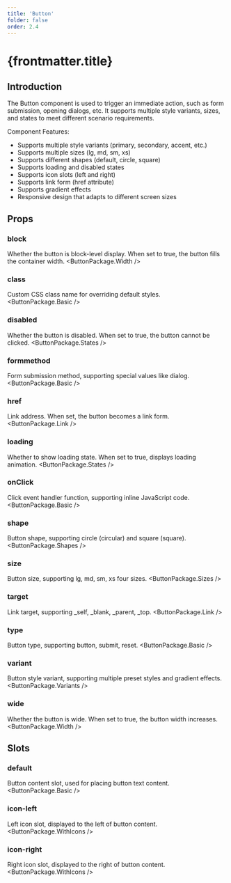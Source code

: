 ```yaml
---
title: 'Button'
folder: false
order: 2.4
---
```



# {frontmatter.title}

## Introduction

The Button component is used to trigger an immediate action, such as form submission, opening dialogs, etc. It supports multiple style variants, sizes, and states to meet different scenario requirements.

Component Features:

- Supports multiple style variants (primary, secondary, accent, etc.)
- Supports multiple sizes (lg, md, sm, xs)
- Supports different shapes (default, circle, square)
- Supports loading and disabled states
- Supports icon slots (left and right)
- Supports link form (href attribute)
- Supports gradient effects
- Responsive design that adapts to different screen sizes

## Props

### block
Whether the button is block-level display. When set to true, the button fills the container width.
<ButtonPackage.Width />

### class
Custom CSS class name for overriding default styles.
<ButtonPackage.Basic />

### disabled
Whether the button is disabled. When set to true, the button cannot be clicked.
<ButtonPackage.States />

### formmethod
Form submission method, supporting special values like dialog.
<ButtonPackage.Basic />

### href
Link address. When set, the button becomes a link form.
<ButtonPackage.Link />

### loading
Whether to show loading state. When set to true, displays loading animation.
<ButtonPackage.States />

### onClick
Click event handler function, supporting inline JavaScript code.
<ButtonPackage.Basic />

### shape
Button shape, supporting circle (circular) and square (square).
<ButtonPackage.Shapes />

### size
Button size, supporting lg, md, sm, xs four sizes.
<ButtonPackage.Sizes />

### target
Link target, supporting _self, _blank, _parent, _top.
<ButtonPackage.Link />

### type
Button type, supporting button, submit, reset.
<ButtonPackage.Basic />

### variant
Button style variant, supporting multiple preset styles and gradient effects.
<ButtonPackage.Variants />

### wide
Whether the button is wide. When set to true, the button width increases.
<ButtonPackage.Width />

## Slots

### default
Button content slot, used for placing button text content.
<ButtonPackage.Basic />

### icon-left
Left icon slot, displayed to the left of button content.
<ButtonPackage.WithIcons />

### icon-right
Right icon slot, displayed to the right of button content.
<ButtonPackage.WithIcons />
